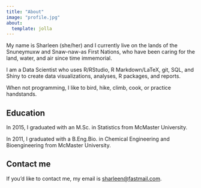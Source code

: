 ```yaml
---
title: "About"
image: "profile.jpg"
about:
  template: jolla
---
```


My name is Sharleen (she/her) and I currently live on the lands of the Snuneymuxw and Snaw-naw-as First Nations, who have been caring for the land, water, and air since time immemorial.

I am a Data Scientist who uses R/RStudio, R Markdown/LaTeX, git, SQL, and Shiny to create data visualizations, analyses, R packages, and reports.

When not programming, I like to bird, hike, climb, cook, or practice handstands.

## Education

In 2015, I graduated with an M.Sc. in Statistics from McMaster University.

In 2011, I graduated with a B.Eng.Bio. in Chemical Engineering and Bioengineering from McMaster University.

## Contact me

If you'd like to contact me, my email is [sharleen\@fastmail.com](mailto:sharleen@fastmail.com).
